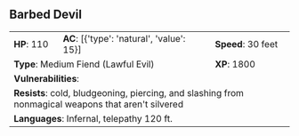 ## Barbed Devil {#monster-barbed-devil}

```{=html}
<table class="table table-striped">
    <tbody>
        <tr>                    
            <td><b>HP</b>: 110</td>
            <td><b>AC</b>: [{'type': 'natural', 'value': 15}]</td>
            <td><b>Speed</b>: 30 feet</td>
        </tr>
        <tr>
            <td colspan="2"><b>Type</b>: Medium Fiend (Lawful Evil)</td>
            <td><b>XP</b>: 1800</td>
        </tr>
        <tr>
            <td colspan="3"><b>Vulnerabilities</b>: </td>
        </tr>
        <tr>
            <td colspan="3"><b>Resists</b>: cold, bludgeoning, piercing, and slashing from nonmagical weapons that aren't silvered</td>
        </tr>
        <tr>
            <td colspan="3"><b>Languages</b>: Infernal, telepathy 120 ft.</td>
        </tr>
    </tbody>
</table>
```
